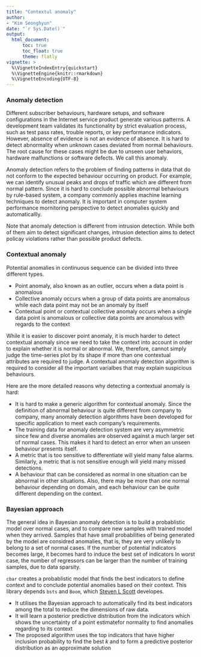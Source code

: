 ```yaml
---
title: "Contextul anomaly"
author:
- "Kim Seonghyun"
date: "`r Sys.Date()`"
output: 
  html_document:
      toc: true
      toc_float: true
      theme: flatly
vignette: >
  %\VignetteIndexEntry{quickstart}
  %\VignetteEngine{knitr::rmarkdown}
  %\VignetteEncoding{UTF-8}
---
```


### Anomaly detection

Different subscriber behaviours, hardware setups, and software configurations in the Internet service product generate various patterns. A development team validates its functionality by strict evaluation process, such as test pass rates, trouble reports, or key performance indicators. However, absence of evidence is not an evidence of absence. It is hard to detect abnormality when unknown cases deviated from normal behaviours. The root cause for these cases might be due to unseen user behaviors, hardware malfunctions or software defects. We call this anomaly.

Anomaly detection refers to the problem of finding patterns in data that do not conform to the expected behaviour occurring on product. For example, we can identify unusual peaks and drops of traffic which are different from normal pattern. Since it is hard to conclude possible abnormal behaviours by rule-based system, a company commonly applies machine learning techniques to detect anomaly. It is important in computer system performance mornitoring perspective to detect anomalies quickly and automaticallly.

Note that anomaly detection is different from intrusion detection. While both of them aim to detect significant changes, intrusion detection aims to detect policay violations rather than possible product defects.

### Contextual anomaly

Potential anomalies in continuous sequence can be divided into three different types.

* Point anomaly, also known as an outlier, occurs when a data point is anomalous
* Collective anomaly occurs when a group of data points are anomalous while each data point may not be an anomaly by itself
* Contextual point or contextual collective anomaly occurs when a single data point is anomalous or collective data points are anomalous with regards to the context

While it is easier to discover point anomaly, it is much harder to detect contextual anomaly since we need to take the context into account in order to explain whether it is normal or abnormal. We, therefore, cannot simply judge the time-series plot by its shape if more than one contextual attributes are required to judge. A contextual anomaly detection algorithm is required to consider all the important varialbes that may explain suspicious behaviours.

Here are the more detailed reasons why detecting a contextual anomaly is hard:

* It is hard to make a generic algorithm for contextual anomaly. Since the definition of abnormal behaviour is quite different from company to company, many anomaly detection algorithms have been developed for specific application to meet each company's requirements.
* The training data for anomaly detection system are very asymmetric since few and diverse anomalies are observed against a much larger set of normal cases. This makes it hard to detect an error when an unseen behaviour presents itself.
* A metric that is too sensitive to differentiate will yield many false alarms. Similarly, a metric that is not sensitive enough will yield many missed detections.
* A behaviour that can be considered as normal in one situation can be abnormal in other situations. Also, there may be more than one normal behaviour depending on domain, and each behaviour can be quite different depending on the context.

### Bayesian approach

The general idea in Bayesian anomaly detection is to build a probablistic model over normal cases, and to compare new samples with trained model when they arrived. Samples that have small probabilities of being generated by the model are considred anomalies, that is, they are very unlikely to belong to a set of normal cases. If the number of potential indicators becomes large, it becomes hard to induce the best set of indicators In worst case, the number of regressors can be larger than the number of training samples, due to data sparsity.

`cbar` creates a probablistic model that finds the best indicators to define context and to conclude potential anomalies based on their context. This library depends `bsts` and `Boom`, which [Steven L Scott](https://sites.google.com/site/stevethebayesian/) developes.

* It utilises the Bayesian approach to automatically find its best indicators among the total  to reduce the dimensions of raw data.
* It will learn a posterior predictive distribution from the indicators which shows the uncertainty of a point estimatefor normality to find anomalies regarding to its context
* The proposed algorithm uses the top indicators that have higher inclusion probability to find the best $k$ and to form a predictive posterior distribution as an approximate solution

